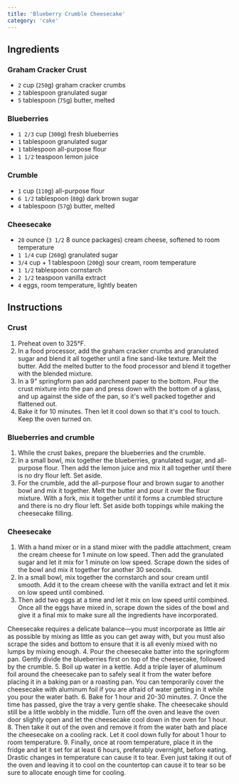 ```yaml
---
title: 'Blueberry Crumble Cheesecake'
category: 'cake'
---
```


## Ingredients

### Graham Cracker Crust

- `2` cup (`250`g) graham cracker crumbs
- `2` tablespoon granulated sugar
- `5` tablespoon (`75`g) butter, melted

### Blueberries

- `1 2/3` cup (`300`g) fresh blueberries
- `1` tablespoon granulated sugar
- `1` tablespoon all-purpose flour
- `1 1/2` teaspoon lemon juice

### Crumble

- `1` cup (`110`g) all-purpose flour
- `6 1/2` tablespoon (`80`g) dark brown sugar
- `4` tablespoon (`57`g) butter, melted

### Cheesecake

- `28` ounce (`3 1/2` 8 ounce packages) cream cheese, softened to room temperature
- `1 1/4` cup (`260`g) granulated sugar
- `3/4` cup + 1 tablespoon (`200`g) sour cream, room temperature
- `1 1/2` tablespoon cornstarch
- `2 1/2` teaspoon vanilla extract
- `4` eggs, room temperature, lightly beaten

## Instructions

### Crust

1. Preheat oven to 325°F.
2. In a food processor, add the graham cracker crumbs and granulated sugar and blend it all together until a fine sand-like texture. Melt the butter. Add the melted butter to the food processor and blend it together with the blended mixture.
3. In a 9" springform pan add parchment paper to the bottom. Pour the crust mixture into the pan and press down with the bottom of a glass, and up against the side of the pan, so it's well packed together and flattened out.
4. Bake it for 10 minutes. Then let it cool down so that it's cool to touch. Keep the oven turned on.

### Blueberries and crumble

1. While the crust bakes, prepare the blueberries and the crumble.
2. In a small bowl, mix together the blueberries, granulated sugar, and all-purpose flour. Then add the lemon juice and mix it all together until there is no dry flour left. Set aside.
3. For the crumble, add the all-purpose flour and brown sugar to another bowl and mix it together. Melt the butter and pour it over the flour mixture. With a fork, mix it together until it forms a crumbled structure and there is no dry flour left. Set aside both toppings while making the cheesecake filling.

### Cheesecake

1. With a hand mixer or in a stand mixer with the paddle attachment, cream the cream cheese for 1 minute on low speed. Then add the granulated sugar and let it mix for 1 minute on low speed. Scrape down the sides of the bowl and mix it together for another 30 seconds.
2. In a small bowl, mix together the cornstarch and sour cream until smooth. Add it to the cream cheese with the vanilla extract and let it mix on low speed until combined.
3. Then add two eggs at a time and let it mix on low speed until combined. Once all the eggs have mixed in, scrape down the sides of the bowl and give it a final mix to make sure all the ingredients have incorporated.
<Tip>
Cheesecake requires a delicate balance—you must incorporate as little air as possible by mixing as little as you can get away with, but you must also scrape the sides and bottom to ensure that it is all evenly mixed with no lumps by mixing enough.
</Tip>
4. Pour the cheesecake batter into the springform pan. Gently divide the blueberries first on top of the cheesecake, followed by the crumble.
5. Boil up water in a kettle. Add a triple layer of aluminum foil around the cheesecake pan to safely seal it from the water before placing it in a baking pan or a roasting pan.
<Tip>
You can temporarily cover the cheesecake with aluminum foil if you are afraid of water getting in it while you pour the water bath.
</Tip>
6. Bake for 1 hour and 20-30 minutes.
7. Once the time has passed, give the tray a very gentle shake. The cheesecake should still be a little wobbly in the middle. Turn off the oven and leave the oven door slightly open and let the cheesecake cool down in the oven for 1 hour.
8. Then take it out of the oven and remove it from the water bath and place the cheesecake on a cooling rack. Let it cool down fully for about 1 hour to room temperature.
9. Finally, once at room temperature, place it in the fridge and let it set for at least 6 hours, preferably overnight, before eating.
<Tip>
Drastic changes in temperature can cause it to tear. Even just taking it out of the oven and leaving it to cool on the countertop can cause it to tear so be sure to allocate enough time for cooling.
</Tip>
